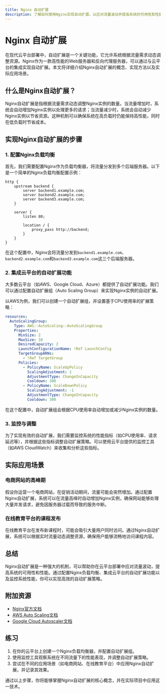```yaml
---
title: Nginx 自动扩展
description: 了解如何使用Nginx实现自动扩展，以应对流量波动并提高系统的可用性和性能。
---
```


# Nginx 自动扩展

在现代云平台部署中，自动扩展是一个关键功能，它允许系统根据流量需求动态调整资源。Nginx作为一款高性能的Web服务器和反向代理服务器，可以通过与云平台的集成实现自动扩展。本文将详细介绍Nginx自动扩展的概念、实现方法以及实际应用场景。

## 什么是Nginx自动扩展？

Nginx自动扩展是指根据流量需求动态调整Nginx实例的数量。当流量增加时，系统会自动增加Nginx实例以处理更多的请求；当流量减少时，系统会自动减少Nginx实例以节省资源。这种机制可以确保系统在高负载时仍能保持高性能，同时在低负载时节省成本。

## 实现Nginx自动扩展的步骤

### 1. 配置Nginx负载均衡

首先，我们需要配置Nginx作为负载均衡器，将流量分发到多个后端服务器。以下是一个简单的Nginx负载均衡配置示例：

```nginx
http {
    upstream backend {
        server backend1.example.com;
        server backend2.example.com;
        server backend3.example.com;
    }

    server {
        listen 80;

        location / {
            proxy_pass http://backend;
        }
    }
}
```

在这个配置中，Nginx会将流量分发到`backend1.example.com`、`backend2.example.com`和`backend3.example.com`这三个后端服务器。

### 2. 集成云平台的自动扩展功能

大多数云平台（如AWS、Google Cloud、Azure）都提供了自动扩展功能。我们可以通过配置自动扩展组（Auto Scaling Group）来实现Nginx实例的自动扩展。

以AWS为例，我们可以创建一个自动扩展组，并设置基于CPU使用率的扩展策略：

```yaml
resources:
  AutoScalingGroup:
    Type: AWS::AutoScaling::AutoScalingGroup
    Properties:
      MinSize: 2
      MaxSize: 10
      DesiredCapacity: 2
      LaunchConfigurationName: !Ref LaunchConfig
      TargetGroupARNs:
        - !Ref TargetGroup
      Policies:
        - PolicyName: ScaleUpPolicy
          ScalingAdjustment: 1
          AdjustmentType: ChangeInCapacity
          Cooldown: 300
        - PolicyName: ScaleDownPolicy
          ScalingAdjustment: -1
          AdjustmentType: ChangeInCapacity
          Cooldown: 300
```

在这个配置中，自动扩展组会根据CPU使用率自动增加或减少Nginx实例的数量。

### 3. 监控与调整

为了实现有效的自动扩展，我们需要监控系统的性能指标（如CPU使用率、请求延迟等），并根据这些指标调整自动扩展策略。可以使用云平台提供的监控工具（如AWS CloudWatch）来收集和分析这些指标。

## 实际应用场景

### 电商网站的高峰期

假设你运营一个电商网站，在促销活动期间，流量可能会突然增加。通过配置Nginx自动扩展，系统可以在流量高峰时自动增加Nginx实例，确保网站能够处理大量并发请求，避免因服务器过载而导致的服务中断。

### 在线教育平台的课程发布

在线教育平台在发布新课程时，可能会吸引大量用户同时访问。通过Nginx自动扩展，系统可以根据实时流量动态调整资源，确保用户能够流畅地访问课程内容。

## 总结

Nginx自动扩展是一种强大的机制，可以帮助你在云平台部署中应对流量波动，提高系统的可用性和性能。通过配置Nginx负载均衡、集成云平台的自动扩展功能以及监控系统性能，你可以实现高效的自动扩展策略。

## 附加资源

- [Nginx官方文档](https://nginx.org/en/docs/)
- [AWS Auto Scaling文档](https://docs.aws.amazon.com/autoscaling/ec2/userguide/AutoScalingGroup.html)
- [Google Cloud Autoscaler文档](https://cloud.google.com/compute/docs/autoscaler)

## 练习

1. 在你的云平台上创建一个Nginx负载均衡器，并配置自动扩展组。
2. 使用监控工具观察系统在不同流量下的性能表现，并调整自动扩展策略。
3. 尝试在不同的应用场景（如电商网站、在线教育平台）中应用Nginx自动扩展，并记录其效果。

通过以上步骤，你将能够掌握Nginx自动扩展的核心概念，并在实际项目中应用这一技术。